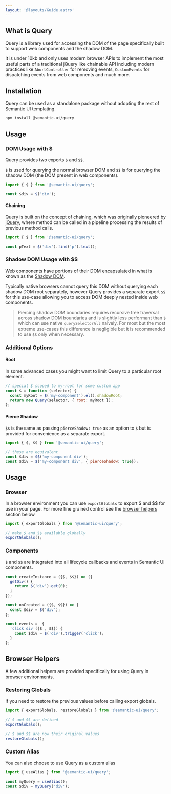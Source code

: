 ```yaml
---
layout: '@layouts/Guide.astro'
---
```




## What is Query

Query is a library used for accessing the DOM of the page specifically built to support web components and the shadow DOM.

It is under 10kb and only uses modern browser APIs to implement the most useful parts of a traditional jQuery like chainable API including modern practices like `AbortController` for removing events, `CustomEvents` for dispatching events from web components and much more.

## Installation

Query can be used as a standalone package without adopting the rest of Semantic UI templating.

```bash
npm install @semantic-ui/query
```


## Usage


### DOM Usage with $

Query provides two exports `$` and `$$`.

`$` is used for querying the normal browser DOM and `$$` is for querying the shadow DOM (the DOM present in web components).

```javascript
import { $ } from '@semantic-ui/query';

const $div = $('div');
```

#### Chaining

Query is built on the concept of chaining, which was originally pioneered by [jQuery](https://www.jquery.com), where method can be called in a pipeline processing the results of previous method calls.

```javascript
import { $ } from '@semantic-ui/query';

const pText = $('div').find('p').text();
```


### Shadow DOM Usage with $$

Web components have portions of their DOM encapsulated in what is known as the [Shadow DOM](https://developer.mozilla.org/en-US/docs/Web/API/Web_components/Using_shadow_DOM).

Typically native browsers cannot query this DOM without querying each shadow DOM root separately, however Query provides a separate export `$$` for this use-case allowing you to access DOM deeply nested inside web components.

> Piercing shadow DOM boundaries requires recursive tree traversal across shadow DOM boundaries and is slightly less performant than `$` which can use native `querySelectorAll` naively. For most but the most extreme use-cases this difference is negligible but it is recommended to use `$$` only when necessary.


### Additional Options

#### Root
In some advanced cases you might want to limit Query to a particular root element.

```javascript
// special $ scoped to my-root for some custom app
const $ = function (selector) {
  const myRoot = $('my-component').el().shadowRoot;
  return new Query(selector, { root: myRoot });
};
```

#### Pierce Shadow

`$$` is the same as passing `pierceShadow: true` as an option to `$` but is provided for convenience as a separate export.
```javascript
import { $, $$ } from '@semantic-ui/query';

// these are equivalent
const $div = $$('my-component div');
const $div = $('my-component div', { pierceShadow: true});
```

## Usage

### Browser

In a browser environment you can use `exportGlobals` to export $ and $$ for use in your page. For more fine grained control see the [browser helpers](#browser-helpers) section below

```javascript
import { exportGlobals } from '@semantic-ui/query';

// make $ and $$ available globally
exportGlobals();
```

### Components

`$` and `$$` are integrated into all lifecycle callbacks and events in Semantic UI components.

```javascript
const createInstance = ({$, $$}) => ({
  getDiv() {
    return $('div').get(0);
  }
});
```

```javascript
const onCreated = ({$, $$}) => {
  const $div = $('div');
};
```

```javascript
const events =  {
  'click div'({$ , $$}) {
    const $div = $('div').trigger('click');
  }
};
```

## Browser Helpers

A few additional helpers are provided specifically for using Query in browser environments.

### Restoring Globals
If you need to restore the previous values before calling export globals.
```javascript
import { exportGlobals, restoreGlobals } from '@semantic-ui/query';

// $ and $$ are defined
exportGlobals();

// $ and $$ are now their original values
restoreGlobals();
```

### Custom Alias
You can also choose to use Query as a custom alias
```javascript
import { useAlias } from '@semantic-ui/query';

const myQuery = useAlias();
const $div = myQuery('div');
```


